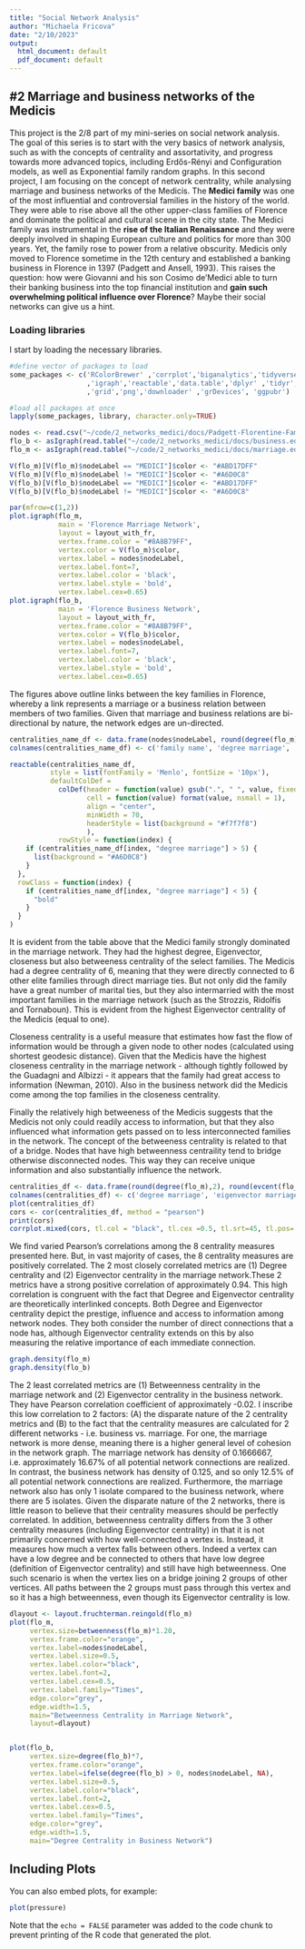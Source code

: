 ```yaml
---
title: "Social Network Analysis"
author: "Michaela Fricova"
date: "2/10/2023"
output:
  html_document: default
  pdf_document: default
---
```

## #2 Marriage and business networks of the Medicis
This project is the 2/8 part of my mini-series on social network analysis. The goal of this series is to start with the very basics of network analysis, such as with the concepts of centrality and assortativity, and progress towards more advanced topics, including Erdős-Rényi and Configuration models, as well as Exponential family random graphs. In this second project, I am focusing on the concept of network centrality, while analysing marriage and business networks of the Medicis. The **Medici family** was one of the most influential and controversial families in the history of the world. They were able to rise above all the other upper-class families of Florence and dominate the political and cultural scene in the city state. The Medici family was instrumental in the **rise of the Italian Renaissance** and they were deeply involved in shaping European culture and politics for more than 300 years. Yet, the family rose to power from a relative obscurity. Medicis only moved to Florence sometime in the 12th century and established a banking business in Florence in 1397 (Padgett and Ansell, 1993). This raises the question: how were Giovanni and his son Cosimo de'Medici able to turn their banking business into the top financial institution and **gain such overwhelming political influence over Florence**? Maybe their social networks can give us a hint. 

### Loading libraries
I start by loading the necessary libraries.

```r
#define vector of packages to load
some_packages <- c('RColorBrewer' ,'corrplot','biganalytics','tidyverse' ,'intergraph'
                   ,'igraph','reactable','data.table','dplyr' ,'tidyr','gridExtra'
                   ,'grid','png','downloader' ,'grDevices', 'ggpubr')

#load all packages at once
lapply(some_packages, library, character.only=TRUE)

```

```r
nodes <- read.csv("~/code/2_networks_medici/docs/Padgett-Florentine-Families_nodes.txt", sep="")
flo_b <- asIgraph(read.table("~/code/2_networks_medici/docs/business.edges", quote="\"", comment.char=""), vertices=nodes, directed=FALSE)
flo_m <- asIgraph(read.table("~/code/2_networks_medici/docs/marriage.edges", quote="\"", comment.char=""),  vertices=nodes, directed=FALSE)

V(flo_m)[V(flo_m)$nodeLabel == "MEDICI"]$color <- "#ABD17DFF"
V(flo_m)[V(flo_m)$nodeLabel != "MEDICI"]$color <- "#A6D0C8"
V(flo_b)[V(flo_b)$nodeLabel == "MEDICI"]$color <- "#ABD17DFF"
V(flo_b)[V(flo_b)$nodeLabel != "MEDICI"]$color <- "#A6D0C8"

par(mfrow=c(1,2))
plot.igraph(flo_m, 
            main = 'Florence Marriage Network',
            layout = layout_with_fr,
            vertex.frame.color = "#8A8B79FF",
            vertex.color = V(flo_m)$color,
            vertex.label = nodes$nodeLabel, 
            vertex.label.font=7,
            vertex.label.color = 'black',
            vertex.label.style = 'bold',
            vertex.label.cex=0.65)
plot.igraph(flo_b, 
            main = 'Florence Business Network',
            layout = layout_with_fr,
            vertex.frame.color = "#8A8B79FF",
            vertex.color = V(flo_b)$color,
            vertex.label = nodes$nodeLabel, 
            vertex.label.font=7,
            vertex.label.color = 'black',
            vertex.label.style = 'bold',
            vertex.label.cex=0.65)

```

The figures above outline links between the key families in Florence, whereby a link represents a marriage or a business relation between members of two families. Given that marriage and business relations are bi-directional by nature, the network edges are un-directed. 


```r

centralities_name_df <- data.frame(nodes$nodeLabel, round(degree(flo_m),2), round(evcent(flo_m)$vector, 2), round(closeness(flo_m),5), round(betweenness(flo_m),2), round(degree(flo_b),2), round(evcent(flo_b)$vector,2), round(closeness(flo_b),5), round(betweenness(flo_b),2))
colnames(centralities_name_df) <- c('family name', 'degree marriage', 'eigenvector marriage', 'closeness marriage', 'betweeness marriage','degree business', 'eigenvector business', 'closeness business', 'betweeness business')

reactable(centralities_name_df,  
          style = list(fontFamily = 'Menlo', fontSize = '10px'),
          defaultColDef = 
            colDef(header = function(value) gsub(".", " ", value, fixed = TRUE),
                   cell = function(value) format(value, nsmall = 1),
                   align = "center",
                   minWidth = 70,
                   headerStyle = list(background = "#f7f7f8")
                   ),
            rowStyle = function(index) {
    if (centralities_name_df[index, "degree marriage"] > 5) {
      list(background = "#A6D0C8")
    }
  },
  rowClass = function(index) {
    if (centralities_name_df[index, "degree marriage"] < 5) {
      "bold"
    }
  }
)

```
It is evident from the table above that the Medici family strongly dominated in the marriage network. They had the highest degree, Eigenvector, closeness but also betweeness centrality of the select families. The Medicis had a degree centrality of 6, meaning that they were directly connected to 6 other elite families through direct marriage ties. But not only did the family have a great number of marital ties, but they also intermarried with the most important families in the marriage network (such as the Strozzis, Ridolfis and Tornaboun). This is evident from the highest Eigenvector centrality of the Medicis (equal to one). 

Closeness centrality is a useful measure that estimates how fast the flow of information would be through a given node to other nodes (calculated using shortest geodesic distance). Given that the Medicis have the highest closeness centrality in the marriage network - although tightly followed by the Guadagni and Albizzi - it appears that the family had great access to information (Newman, 2010). Also in the business network did the Medicis come among the top families in the closeness centrality.

Finally the relatively high betweeness of the Medicis suggests that the Medicis not only could readily access to information, but that they also influenced what information gets passed on to less interconnected families in the network. The concept of the betweeness centrality is related to that of a bridge. Nodes that have high betweenness centraility tend to bridge otherwise disconnected nodes. This way they can receive unique information and also substantially influence the network.

```r
centralities_df <- data.frame(round(degree(flo_m),2), round(evcent(flo_m)$vector, 2), round(closeness(flo_m),2), round(betweenness(flo_m),2), round(degree(flo_b),2), round(evcent(flo_b)$vector,2), round(closeness(flo_b),2), round(betweenness(flo_b),2))
colnames(centralities_df) <- c('degree marriage', 'eigenvector marriage', 'closeness marriage', 'betweeness marriage','degree business', 'eigenvector business', 'closeness business', 'betweeness business')
plot(centralities_df)
cors <- cor(centralities_df, method = "pearson")
print(cors)
corrplot.mixed(cors, tl.col = "black", tl.cex =0.5, tl.srt=45, tl.pos='lt')
```
We find varied Pearson's correlations among the 8 centrality measures presented here. But, in vast majority of cases, the 8 centrality measures are positively correlated. The 2 most closely correlated metrics are (1) Degree centrality and (2) Eigenvector centrality in the marriage network.These 2 metrics have a strong positive correlation of approximately 0.94. This high correlation is congruent with the fact that Degree and Eigenvector centrality are theoretically interlinked concepts. Both Degree and Eigenvector centrality depict the prestige, influence and access to information among network nodes. They both consider the number of direct connections that a node has, although Eigenvector centrality extends on this by also measuring the relative importance of each immediate connection.

```r
graph.density(flo_m)
graph.density(flo_b)
```

The 2 least correlated metrics are (1) Betweenness centrality in the marriage network and (2) Eigenvector centrality in the business network. They have Pearson correlation coefficient of approximately -0.02. I inscribe this low correlation to 2 factors: 
(A) the disparate nature of the 2 centrality metrics and 
(B) to the fact that the centrality measures are calculated for 2 different networks - i.e. business vs. marriage.
For one, the marriage network is more dense, meaning there is a higher general level of cohesion in the network graph. The marriage network has density of 0.1666667, i.e. approximately 16.67% of all potential network connections are realized. In contrast, the business network has density of 0.125, and so only 12.5% of all potential network connections are realized. Furthermore, the marriage network also has only 1 isolate compared to the business network, where there are 5 isolates. Given the disparate nature of the 2 networks, there is little reason to believe that their centrality measures should be perfectly correlated. In addition, betweenness centrality differs from the 3 other centrality measures (including Eigenvector centrality) in that it is not primarily concerned with how well-connected a vertex is. Instead, it measures how much a vertex falls between others. Indeed a vertex can have a low degree and be connected to others that have low degree (definition of Eigenvector centrality) and still have high betweenness. One such scenario is when the vertex lies on a bridge joining 2 groups of other vertices. All paths between the 2 groups must pass through this vertex and so it has a high betweenness, even though its Eigenvector centrality is low. 


```r
dlayout <- layout.fruchterman.reingold(flo_m)
plot(flo_m,
     vertex.size=betweenness(flo_m)*1.20,
     vertex.frame.color="orange",
     vertex.label=nodes$nodeLabel,
     vertex.label.size=0.5,
     vertex.label.color="black",
     vertex.label.font=2,   
     vertex.label.cex=0.5,
     vertex.label.family="Times",
     edge.color="grey",                        
     edge.width=1.5,
     main="Betweenness Centrality in Marriage Network",
     layout=dlayout)


plot(flo_b, 
     vertex.size=degree(flo_b)*7,
     vertex.frame.color="orange",
     vertex.label=ifelse(degree(flo_b) > 0, nodes$nodeLabel, NA),
     vertex.label.size=0.5,
     vertex.label.color="black",
     vertex.label.font=2,   
     vertex.label.cex=0.5,
     vertex.label.family="Times",
     edge.color="grey",                        
     edge.width=1.5,
     main="Degree Centrality in Business Network")
```

## Including Plots

You can also embed plots, for example:

```r
plot(pressure)
```

Note that the `echo = FALSE` parameter was added to the code chunk to prevent printing of the R code that generated the plot.
